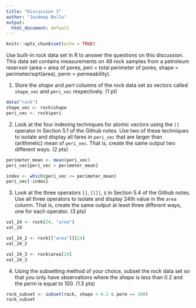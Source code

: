 ```yaml
---
title: "Discussion 3"
author: "Jaideep Bollu"
output:
  html_document: default
---
```


```r
knitr::opts_chunk$set(echo = TRUE)
```

Use built-in *rock* data set in R to answer the questions on this discussion. This data set contains measurements on 48 rock samples from a petroleum reservoir (area = area of pores, peri = total perimeter of pores, shape = perimeter/sqrt(area), perm = permeability).

1) Store the *shape* and *peri* columns of the *rock* data set as vectors called `shape_vec` and `peri_vec` respectively. (1 pt)

```r
data("rock")
shape_vec <- rock$shape
peri_vec <- rock$peri
```

2) Look at the four indexing techniques for atomic vectors using the `[]` operator in Section 5.1 of the Github notes. Use two of these techniques to isolate and display all fares in `peri_vec` that are larger than (arithmetic) mean of `peri_vec`. That is, create the same output two different ways. (2 pts)

```r
perimeter_mean <- mean(peri_vec)
peri_vec[peri_vec > perimeter_mean]

index <- which(peri_vec <= perimeter_mean)
peri_vec[-index]
```

3) Look at the three operators `[]`,  `[[]]`, `$` in Section 5.4 of the Github notes.  Use all three operators to isolate and display 24th value in the `area` column. That is, create the same output at least three different ways, one for each operator. (3 pts) 

```r
val_24 <- rock[24, "area"]
val_24

val_24_2 <- rock[["area"]][24]
val_24_2

val_24_3 <- rock$area[24]
val_24_3
```

4) Using the subsetting method of your choice, subset the *rock* data set so that you only have observations where the *shape* is less than 0.2 and the *perm* is equal to 100. (1.5 pts)

```r
rock_subset <- subset(rock, shape < 0.2 & perm == 100)
rock_subset
```
